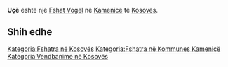 {{Fshat në Kosovës
 | Emri                = Uçë
| sqi_D_name = Uçë
| sqi_D_FULL_NAME_RO = Uçë
| sqi_D_FULL_NAME_ND_RO = Uce
| sqi_D_SORT_NAME_RG = UCE
| sqi_D_FULL_NAME_RG = Uçë
| sqi_D_FULL_NAME_ND_RG = Uce
| sqi_V_name = Uça
| sqi_V_FULL_NAME_RO = Uça Ukqë
| sqi_V_FULL_NAME_ND_RO = Uca Ukqe
| sqi_V_SORT_NAME_RG = UCA UKQE
| sqi_V_FULL_NAME_RG = Uça Ukqë
| sqi_V_FULL_NAME_ND_RG = Uca Ukqe
| srp_N_name = Ukča
| srp_N_FULL_NAME_RO = Ukča
| srp_N_FULL_NAME_ND_RO = Ukca
| srp_N_SORT_NAME_RG = UKCA
| srp_N_FULL_NAME_RG = Ukča
| srp_N_FULL_NAME_ND_RG = Ukca
| srp_NS_name = Укча
| srp_NS_FULL_NAME_RO = Укча
| srp_NS_FULL_NAME_ND_RO = Укча
| srp_NS_SORT_NAME_RG = УКЧА
| srp_NS_FULL_NAME_RG = Укча
| srp_NS_FULL_NAME_ND_RG = Укча

 | Emri (Rasa dhanore) = 
 | Figura              = 
 | Shteti              = Kosovo
 | Komuna              = Kamenicë
 | Kodi postar         = 
 | Sipërfaqja          = 

 | Popullsia           = 

 | Regj. i popullsisë  = 
 | Dend. e popullsisë  = 
 | Faqja zyrtare       = 
 <!--- Koordinatat ----> 
 | Gjerësia            = 42.8175
 | Gjatësia            = 20.608333
 | Lartësia            = 
}}
'''Uçë''' është një [[Fshat Vogel]] në [[Kamenicë]] të [[Kosovës]].

<!-- == Gjeografia == -->
<!-- == Historia == -->
<!-- == Demografia == -->
== Shih edhe ==
{{Komuna Kamenicë}}
{{Kosovo-Administrata-Cung}}

[[Kategoria:Fshatra në Kosovës]]
[[Kategoria:Fshatra në Kommunes Kamenicë]]
[[Kategoria:Vendbanime në Kosovës]]
